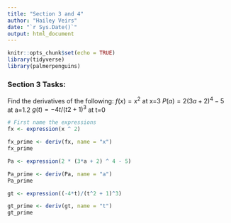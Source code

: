 ```yaml
---
title: "Section 3 and 4"
author: "Hailey Veirs"
date: "`r Sys.Date()`"
output: html_document
---
```


```r
knitr::opts_chunk$set(echo = TRUE)
library(tidyverse)
library(palmerpenguins)
```

### Section 3 Tasks: 
Find the derivatives of the following:
$f(x)=x^2$ at x=3
$P(a)=2(3a+2)^4−5$ at a=1.2
$g(t)=−4t/(t2+1)^3$ at t=0

```r
# First name the expressions
fx <- expression(x ^ 2)

fx_prime <- deriv(fx, name = "x")
fx_prime
```

```r
Pa <- expression(2 * (3*a + 2) ^ 4 - 5)

Pa_prime <- deriv(Pa, name = "a")
Pa_prime
```

```r
gt <- expression((-4*t)/(t^2 + 1)^3)

gt_prime <- deriv(gt, name = "t")
gt_prime
```

